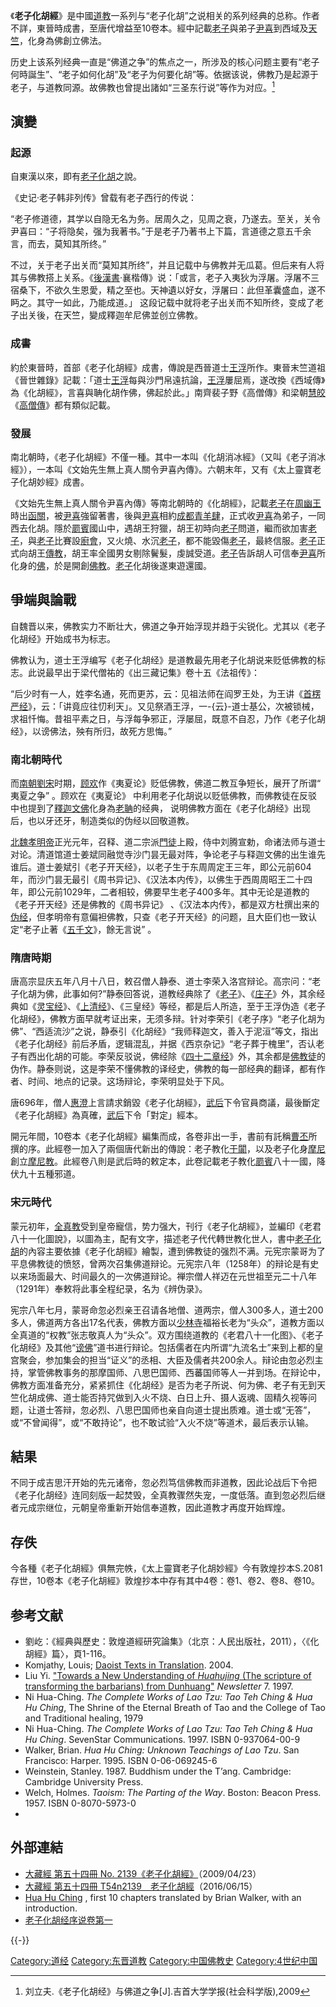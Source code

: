 {{no footnotes|time=2013-12-27T05:46:12+00:00}}
《'''老子化胡經'''》是中國[[道教|道教]]一系列与“老子化胡”之说相关的系列经典的总称。作者不詳，東晉時成書，至唐代增益至10卷本。經中記載[[老子|老子]]與弟子[[尹喜|尹喜]]到西域及[[天竺|天竺]]，化身為佛創立佛法。

历史上该系列经典一直是“佛道之争”的焦点之一，所涉及的核心问题主要有“老子何時誕生”、“老子如何化胡”及“老子为何要化胡”等。依据该说，佛教乃是起源于老子，与道教同源。故佛教也曾提出諸如“三圣东行说”等作为对应。<ref>刘立夫.《老子化胡经》与佛道之争[J].吉首大学学报(社会科学版),2009</ref>

==演變==
===起源===
{{see also|老子化胡}}

自東漢以來，即有[[老子化胡|老子化胡]]之說。

《史记·老子韩非列传》曾载有老子西行的传说：

“老子修道德，其学以自隐无名为务。居周久之，见周之衰，乃遂去。至关，关令尹喜曰：“子将隐矣，强为我著书。”于是老子乃著书上下篇，言道德之意五千余言，而去，莫知其所终。”

不过，关于老子出关而“莫知其所终”，并且记载中与佛教并无瓜葛。但后来有人将其与佛教搭上关系。《[[後漢書|後漢書]]·襄楷傳》说：「或言，老子入夷狄为浮屠。浮屠不三宿桑下，不欲久生恩愛，精之至也。天神遺以好女，浮屠曰：此但革囊盛血，遂不眄之。其守一如此，乃能成道。」 这段记载中就将老子出关而不知所终，变成了老子出关後，在天竺，變成釋迦牟尼佛並创立佛教。

===成書===
約於東晉時，首部《老子化胡經》成書，傳說是西晉道士[[王浮|王浮]]所作。東晉末竺道祖《晉世雜錄》記載：「道士[[王浮|王浮]]每與沙門帛遠抗論，[[王浮|王浮]]屢屈焉，遂改換《西域傳》為《化胡經》，言喜與聃化胡作佛，佛起於此。」南齊裴子野《高僧傳》和梁朝[[慧皎|慧皎]]《[[高僧傳|高僧傳]]》都有類似記載。
===發展===
南北朝時，《老子化胡經》不僅一種。其中一本叫《化胡消冰經》（又叫《老子消冰經》），一本叫《文始先生無上真人關令尹喜內傳》。六朝末年，又有《太上靈寶老子化胡妙經》成書。

《文始先生無上真人關令尹喜內傳》等南北朝時的《化胡經》，記載[[老子|老子]]在[[周幽王|周幽王]]時出[[函關|函關]]，被[[尹喜|尹喜]]強留著書，後與[[尹喜|尹喜]]相約[[成都|成都]][[青羊肆|青羊肆]]，正式收[[尹喜|尹喜]]為弟子，一同西去化胡。隱於[[罽賓|罽賓]]國山中，遇胡王狩獵，胡王初時向[[老子|老子]]問道，繼而欲加害[[老子|老子]]，與[[老子|老子]]比賽設[[廚會|廚會]]，又火燒、水沉[[老子|老子]]，都不能毀傷[[老子|老子]]，最終信服。[[老子|老子]]正式向胡王[[傳教|傳教]]，胡王率全國男女剔除鬢髮，虔誠受道。[[老子|老子]]告訴胡人可信奉[[尹喜|尹喜]]所化身的[[佛|佛]]，於是開創[[佛教|佛教]]。[[老子|老子]]化胡後遂東遊還國。

==爭端與論戰==
自魏晋以来，佛教实力不断壮大，佛道之争开始浮现并趋于尖锐化。尤其以《老子化胡经》开始成书为标志。

佛教认为，道士王浮编写《老子化胡经》是道教最先用老子化胡说来贬低佛教的标志。此说最早出于梁代僧祐的《出三藏记集》卷十五《法祖传》：

“后少时有一人，姓李名通，死而更苏，云：见祖法师在阎罗王处，为王讲《[[首楞严经|首楞严经]]》，云：「讲竟应往忉利天」。又见祭酒王浮，一-{云}-道士基公，次被锁械，求祖忏悔。昔祖平素之日，与浮每争邪正，浮屡屈，既意不自忍，乃作《老子化胡经》，以谤佛法，殃有所归，故死方思悔。”

===南北朝時代===
而[[南朝|南朝]][[劉宋|劉宋]]时期，[[顾欢|顾欢]]作《夷夏论》贬低佛教，佛道二教互争短长，展开了所谓“ 夷夏之争” 。顾欢在《夷夏论》 中利用老子化胡说以贬低佛教，而佛教徒在反驳中也提到了[[釋迦文佛|釋迦文佛]]化身為[[老聃|老聃]]的经典， 说明佛教方面在《老子化胡经》出现后，也以牙还牙，制造类似的伪经以回敬道教。

[[北魏孝明帝|北魏孝明帝]]正光元年，召释、道二宗派[[門徒|門徒]]上殿，侍中刘腾宣勅，命诸法师与道士对论。清道馆道士姜斌同融觉寺沙门昙无最对阵，争论老子与释迦文佛的出生谁先谁后。道士姜斌引《老子开天经》，以老子生于东周周定王三年，即公元前604年，而沙门昙无最引《周书异记》、《汉法本内传》，以佛生于西周周昭王二十四年，即公元前1029年，二者相较，佛要早生老子400多年。其中无论是道教的《老子开天经》还是佛教的《周书异记》 、《汉法本内传》，都是双方杜撰出来的[[伪经|伪经]]，但孝明帝有意偏袒佛教，只查《老子开天经》的问题，且大臣们也一致认定“老子止著《[[道德經|五千文]]》，餘无言说” 。

===隋唐時期===
唐高宗显庆五年八月十八日，敕召僧人静泰、道士李荣入洛宫辩论。高宗问：“老子化胡为佛，此事如何?”静泰回答说，道教经典除了《[[道德經|老子]]》、《[[南華經|庄子]]》外，其余经典如《[[灵宝经|灵宝经]]》、《[[上清经|上清经]]》、《三皇经》等经，都是后人所造，至于王浮伪造《老子化胡经》，佛教方面早就考证出来，无须多辩。针对李荣引《老子序》“老子化胡为佛”、“西适流沙”之说，静泰引《化胡经》“我师释迦文，善入于泥洹”等文，指出《老子化胡经》前后矛盾，逻辑混乱，并据《西京杂记》“老子葬于槐里”，否认老子有西出化胡的可能。李荣反驳说，佛经除《[[四十二章经|四十二章经]]》外，其余都是[[佛教徒|佛教徒]]的伪作。静泰则说，这是李荣不懂佛教的译经史，佛教的每一部经典的翻译，都有作者、时间、地点的记录。这场辩论，李荣明显处于下风。

唐696年，僧人[[惠澄|惠澄]]上言請求銷毀《老子化胡經》，[[武后|武后]]下令官員商議，最後斷定《老子化胡經》為真確，[[武后|武后]]下令「對定」經本。

開元年間，10卷本《老子化胡經》編集而成，各卷非出一手，書前有託稱[[曹丕|曹丕]]所撰的序。此經卷一加入了兩個唐代新出的傳說：老子教化[[于闐|于闐]]，以及老子化身[[摩尼|摩尼]]創立[[摩尼教|摩尼教]]。此經卷八則是武后時的敕定本，此卷記載老子教化[[罽賓|罽賓]]八十一國，降伏九十五種邪道。

===宋元時代===
蒙元初年，[[全真教|全真教]]受到皇帝寵信，势力强大，刊行《老子化胡經》，並編印《老君八十一化圖說》，以圖為主，配有文字，描述老子代代轉世教化世人，書中[[老子化胡|老子化胡]]的內容主要依據《老子化胡經》繪製，遭到佛教徒的强烈不满。元宪宗蒙哥为了平息佛教徒的愤怒，曾两次召集佛道辩论。元宪宗八年（1258年）的辩论是有史以来场面最大、时间最久的一次佛道辩论。禅宗僧人祥迈在元世祖至元二十八年（1291年）奉敕将此事全程纪录，名为《辨伪录》。

宪宗八年七月，蒙哥命忽必烈亲王召请各地僧、道两宗，僧人300多人，道士200多人，佛道两方各出17名代表，佛教方面以[[少林寺|少林寺]]福裕长老为“头众”，道教方面以全真道的“权教”张志敬真人为“头众”。双方围绕道教的《老君八十一化图》、《老子化胡经》及其他“[[谤佛|谤佛]]”道书进行辩论。包括儒者在内所谓“九流名士”来到上都的皇宫聚会，参加集会的担当“证义”的丞相、大臣及儒者共200余人。辩论由忽必烈主持，掌管佛教事务的那摩国师、八思巴国师、西蕃国师等人一并到场。在辩论中，佛教方面准备充分，紧紧抓住《化胡经》是否为老子所说、何为佛、老子有无到天竺化胡成佛、道士能否持咒做到入火不烧、白日上升、摄人返魂、固精久视等问题，让道士答辩，忽必烈、八思巴国师也亲自向道士提出质难。道士或“无答”，或“不曾闻得”，或“不敢持论”，也不敢试验“入火不烧”等道术，最后表示认输。

==結果==
不同于成吉思汗开始的先元诸帝，忽必烈笃信佛教而非道教，因此论战后下令把《老子化胡经》连同刻版一起焚毁，全真教骤然失宠，一度低落。直到忽必烈后继者元成宗继位，元朝皇帝重新开始信奉道教，因此道教才再度开始辉煌。

==存佚==
今各種《老子化胡經》俱無完帙，《太上靈寶老子化胡妙經》今有敦煌抄本S.2081存世，10卷本《老子化胡經》敦煌抄本中存有其中4卷：卷1、卷2、卷8、卷10。

== 参考文献 ==
{{refbegin|2}}
* 劉屹：《經典與歷史：敦煌道經研究論集》（北京：人民出版社，2011），〈《化胡經》篇〉，頁1-116。
* Komjathy, Louis; [https://web.archive.org/web/20110717124726/http://www.daoistcenter.org/texts.pdf Daoist Texts in Translation]. 2004.
*Liu Yi. [http://idp.bl.uk/archives/news07/idpnews_07.a4d "Towards a New Understanding of ''Huahujing'' (The scripture of transforming the barbarians) from Dunhuang"] {{Wayback|url=http://idp.bl.uk/archives/news07/idpnews_07.a4d |date=20210218141747 }} ''{{tsl|en|International Dunhuang Project|}} Newsletter'' 7. 1997.
*Ni Hua-Ching. ''The Complete Works of Lao Tzu: Tao Teh Ching & Hua Hu Ching'', The Shrine of the Eternal Breath of Tao and the College of Tao and Traditional healing, 1979
*Ni Hua-Ching. ''The Complete Works of Lao Tzu: Tao Teh Ching & Hua Hu Ching''. SevenStar Communications. 1997. ISBN 0-937064-00-9
*Walker, Brian. ''Hua Hu Ching: Unknown Teachings of Lao Tzu''. San Francisco: Harper. 1995. ISBN 0-06-069245-6
* Weinstein, Stanley. 1987. Buddhism under the T’ang. Cambridge: Cambridge University Press.
*Welch, Holmes.  ''Taoism: The Parting of the Way''. Boston: Beacon Press. 1957. ISBN 0-8070-5973-0
* {{cite book|last1=Zürcher|first1=E.|title=The buddhist conquest of China : the spread and adaptation of buddhism in early medieval China|date=2007|publisher=Brill|location=Leiden|isbn=9789004156043|edition=3rd edition with a foreword by Stephen F. Teiser.}}
{{refend}}

==外部連結==
{{Wikisource}}
*[https://web.archive.org/web/20050123011340/http://www.cbeta.org/result/normal/T54/2139_001.htm 大藏經 第五十四冊 No. 2139《老子化胡經》]（2009/04/23）
*[http://tripitaka.cbeta.org/T54 大藏經 第五十四冊 T54n2139　老子化胡經]{{Dead link}}（2016/06/15）
*[http://www.cheraglibrary.org/taoist/hua-hu-ching.htm Hua Hu Ching] {{Wayback|url=http://www.cheraglibrary.org/taoist/hua-hu-ching.htm |date=20210421020210 }}, first 10 chapters translated by Brian Walker, with an introduction.
*[http://blog.sina.com.cn/s/blog_547ed15b0100m4iz.html 老子化胡经序说卷第一] {{Wayback|url=http://blog.sina.com.cn/s/blog_547ed15b0100m4iz.html |date=20160603062914 }}
{{-}}
{{China-buddhism-book-shihui}}

[[Category:道经|Category:道经]]
[[Category:东晋道教|Category:东晋道教]]
[[Category:中国佛教史|Category:中国佛教史]]
[[Category:4世纪中国|Category:4世纪中国]]